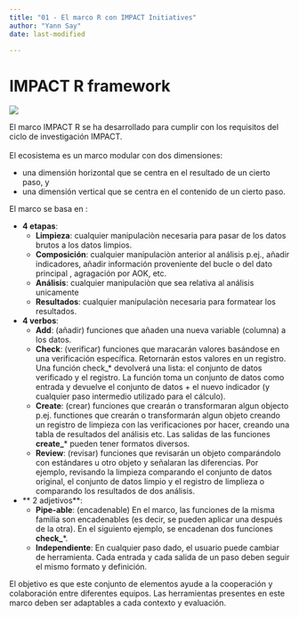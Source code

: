 ```yaml
---
title: "01 - El marco R con IMPACT Initiatives"
author: "Yann Say"
date: last-modified

---
```


# IMPACT R framework

![](config/images/rframwork.png)

El marco IMPACT R se ha desarrollado para cumplir con los requisitos del ciclo de investigación IMPACT. <br/><br/> El ecosistema es un marco modular con dos dimensiones:

-   una dimensión horizontal que se centra en el resultado de un cierto paso, y
-   una dimensión vertical que se centra en el contenido de un cierto paso.

El marco se basa en :

-   **4 etapas**: 
    -   **Limpieza**: cualquier manipulaciòn necesaria para pasar de los datos brutos a los datos limpios.
    -   **Composición**: cualquier manipulaciòn anterior al análisis p.ej., añadir indicadores, añadir información proveniente del bucle o del dato principal , agragación por AOK, etc.
    -   **Análisis**: cualquier manipulaciòn que sea relativa al análisis unicamente
    -   **Resultados**: cualquier manipulaciòn necesaria para formatear los resultados.
-   **4 verbos**: 
    -   **Add**: (añadir) funciones que añaden una nueva variable (columna) a los datos.
    -   **Check**: (verificar) funciones que maracarán valores basándose en una verificación específica. Retornarán estos valores en un registro. Una función check_* devolverá una lista: el conjunto de datos verificado y el registro. La función toma un conjunto de datos como entrada y devuelve el conjunto de datos + el nuevo indicador (y cualquier paso intermedio utilizado para el cálculo).
    -   **Create**: (crear) funciones que crearán o transformaran algun objecto p.ej. functiones que crearán o transformarán algun objeto creando un registro de limpieza con las verificaciones por hacer, creando una tabla de resultados del análisis etc. Las salidas de las funciones **create\_**\* pueden tener formatos diversos.
    -   **Review**: (revisar) funciones que revisarán un objeto comparándolo con estándares u otro objeto y señalaran las diferencias. Por ejemplo, revisando la limpieza comparando el conjunto de datos original, el conjunto de datos limpio y el registro de limplieza o comparando los resultados de dos análisis.
-   ** 2 adjetivos**:
    - **Pipe-able**: (encadenable) En el marco, las funciones de la misma familia son encadenables (es decir, se pueden aplicar una después de la otra). En el siguiento ejemplo, se encadenan dos funciones **check\_**\*.
    - **Independiente**: En cualquier paso dado, el usuario puede cambiar de herramienta. Cada entrada y cada salida de un paso deben seguir el mismo formato y definición.

El objetivo es que este conjunto de elementos ayude a la cooperación y colaboración entre diferentes equipos. Las herramientas presentes en este marco deben ser adaptables a cada contexto y evaluación.
